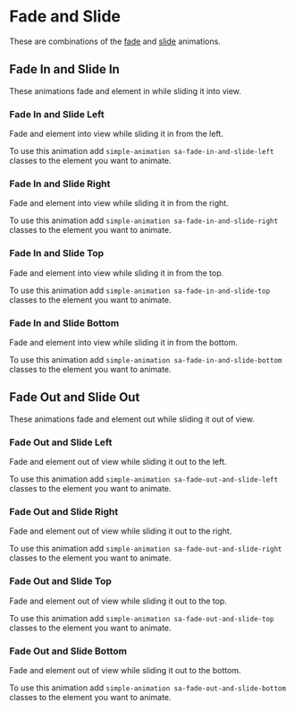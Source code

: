 
# Fade and Slide

These are combinations of the [fade](fade.mdx) and [slide](slide.mdx) animations.

## Fade In and Slide In

These animations fade and element in while sliding it into view.

### Fade In and Slide Left

Fade and element into view while sliding it in from the left.

To use this animation add `simple-animation sa-fade-in-and-slide-left` classes to the element you want to animate.

<AnimationExample animation="sa-fade-in-and-slide-left" text="Fade in and slide in from the left." />

### Fade In and Slide Right

Fade and element into view while sliding it in from the right.

To use this animation add `simple-animation sa-fade-in-and-slide-right` classes to the element you want to animate.

<AnimationExample animation="sa-fade-in-and-slide-right" text="Fade in and slide in from the right." />

### Fade In and Slide Top

Fade and element into view while sliding it in from the top.

To use this animation add `simple-animation sa-fade-in-and-slide-top` classes to the element you want to animate.

<AnimationExample animation="sa-fade-in-and-slide-top" text="Fade in and slide in from the top." />

### Fade In and Slide Bottom

Fade and element into view while sliding it in from the bottom.

To use this animation add `simple-animation sa-fade-in-and-slide-bottom` classes to the element you want to animate.

<AnimationExample animation="sa-fade-in-and-slide-bottom" text="Fade in and slide in from the bottom." />

## Fade Out and Slide Out

These animations fade and element out while sliding it out of view.

### Fade Out and Slide Left

Fade and element out of view while sliding it out to the left.

To use this animation add `simple-animation sa-fade-out-and-slide-left` classes to the element you want to animate.

<AnimationExample animation="sa-fade-out-and-slide-left" text="Fade out and slide out to the left." />

### Fade Out and Slide Right

Fade and element out of view while sliding it out to the right.

To use this animation add `simple-animation sa-fade-out-and-slide-right` classes to the element you want to animate.

<AnimationExample animation="sa-fade-out-and-slide-right" text="Fade out and slide out to the right." />

### Fade Out and Slide Top

Fade and element out of view while sliding it out to the top.

To use this animation add `simple-animation sa-fade-out-and-slide-top` classes to the element you want to animate.

<AnimationExample animation="sa-fade-out-and-slide-top" text="Fade out and slide out to the top." />

### Fade Out and Slide Bottom

Fade and element out of view while sliding it out to the bottom.

To use this animation add `simple-animation sa-fade-out-and-slide-bottom` classes to the element you want to animate.

<AnimationExample animation="sa-fade-out-and-slide-bottom" text="Fade out and slide out to the bottom." />


